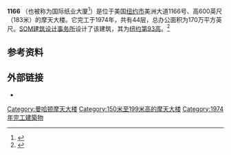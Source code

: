 {{Infobox building
| name                = 美洲大道1166号<br>1166 (Avenue of the Americas)
| image               = Marsh & McLennan Headquarters at 1166 Avenue of the Americas.jpg
| caption             = 
| location            = 美洲大道1166号
| latd                = 40.757038
| longd               = -73.982073
| iso_region          = US-NY
| coordinates_display = title
| status              = 
| start_date          = 
| completion_date     = 1974
| est_completion      = 
| opening             = 
| demolished_date     = 
| destruction_date    = 
| building_type       = 写字楼
| antenna_spire       = 
| roof                = {{convert|600|ft|abbr=on}}
| top_floor           = 
| floor_count         = 44
| elevator_count      = 
| cost                = 
| floor_area          = 
| architect           = Skidmore, Owings & Merrill 
| structural_engineer = 
| main_contractor     = 
| developer           = 
| owner               = [[Marsh_&_McLennan_Companies|Marsh & McLennan Companies]] and Edward J. Minskoff Equities
| management          = 
| references          = 
}}

'''1166''' （也被称为国际纸业大厦<ref>{{cite web|url=http://www.emporis.com/building/1166-avenue-of-the-americas-new-york-city-ny-usa|title=1166 Avenue of the Americas|publisher=Emporis|accessdate=13 March 2013|archive-date=2014-04-25|archive-url=https://web.archive.org/web/20140425182104/http://www.emporis.com/building/1166-avenue-of-the-americas-new-york-city-ny-usa|dead-url=no}}</ref>）是位于美国[[纽约市|纽约市]]美洲大道1166号、高600英尺（183米）的摩天大楼。它完工于1974年，共有44层，总办公面积为170万平方英尺。[[SOM建筑设计事务所|SOM建筑设计事务所]]设计了该建筑，其为[[纽约市摩天大楼列表|纽约第93高]]。<ref>{{cite web|title=Tishman Speyer Properties, L.P. History|url=http://www.fundinguniverse.com/company-histories/tishman-speyer-properties-l-p-history/|accessdate=2014-04-27|archive-date=2014-04-27|archive-url=https://web.archive.org/web/20140427135434/http://www.fundinguniverse.com/company-histories/tishman-speyer-properties-l-p-history/|dead-url=yes}}</ref>  

== 参考资料 ==
{{reflist}}

== 外部链接 ==
*{{official|http://1166aveoftheamericas.com}}
[[Category:曼哈顿摩天大楼|Category:曼哈顿摩天大楼]]
[[Category:150米至199米高的摩天大楼|Category:150米至199米高的摩天大楼]]
[[Category:1974年完工建築物|Category:1974年完工建築物]]